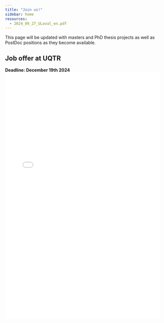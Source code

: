 ```yaml
---
title: "Join us!"
sidebar: home
resources: 
  - 2024_09_27_ULaval_en.pdf
---
```


This page will be updated with masters and PhD thesis projects as well as PostDoc positions as they become available.

<!-- ## PhD/master's projects at Laval University -->
<!-- **Deadline: October 30th 2024** -->
<!-- ![](pdf/2024_09_27_ULaval_en.pdf){width=100% height=800px} -->

## Job offer at UQTR
**Deadline: December 19th 2024**
![](pdf/2024_12_04_UQTR_en.pdf){width=100% height=800px}